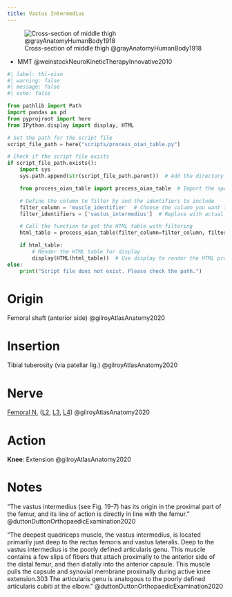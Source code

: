 ```yaml
---
title: Vastus Intermedius
---
```



![Cross-section of middle thigh @grayAnatomyHumanBody1918](/The Archive/Images/Gray anatomy 1918 images/Myology/image432 Cross-section through the middle of the thigh.gif)

::: {.callout title="Reading list"}

- MMT @weinstockNeuroKineticTherapyInnovative2010

:::

```python
#| label: tbl-oian
#| warning: false
#| message: false
#| echo: false

from pathlib import Path
import pandas as pd
from pyprojroot import here
from IPython.display import display, HTML

# Set the path for the script file
script_file_path = here("scripts/process_oian_table.py")

# Check if the script file exists
if script_file_path.exists():
    import sys
    sys.path.append(str(script_file_path.parent))  # Add the directory of the script to the system path

    from process_oian_table import process_oian_table  # Import the specific function

    # Define the column to filter by and the identifiers to include
    filter_column = 'muscle_identifier'  # Choose the column you want to filter by
    filter_identifiers = ['vastus_intermedius']  # Replace with actual identifiers you want to include

    # Call the function to get the HTML table with filtering
    html_table = process_oian_table(filter_column=filter_column, filter_identifiers=filter_identifiers)

    if html_table:
        # Render the HTML table for display
        display(HTML(html_table))  # Use display to render the HTML properly
else:
    print("Script file does not exist. Please check the path.")

```

# Origin {#origin}
Femoral shaft (anterior side) @gilroyAtlasAnatomy2020

# Insertion {#insertion}

Tibial tuberosity (via patellar lig.) @gilroyAtlasAnatomy2020

# Nerve

[Femoral N.]({{< var ref-femoral-nerve.path >}}) ([L2]({{< var ref-nerve-root.l2 >}}), [L3]({{< var ref-nerve-root.l3 >}}), [L4]({{< var ref-nerve-root.l4 >}})) @gilroyAtlasAnatomy2020

# Action {#action}

**Knee**: Extension @gilroyAtlasAnatomy2020



# Notes
    
"The vastus intermedius (see Fig. 19-7) has its origin in the proximal part of the femur, and its line of action is directly in line with the femur.  " @duttonDuttonOrthopaedicExamination2020

"The deepest quadriceps muscle, the vastus intermedius, is located primarily just deep to the rectus femoris and vastus lateralis. Deep to the vastus intermedius is the poorly defined articularis genu. This muscle contains a few slips of fibers that attach proximally to the anterior side of the distal femur, and then distally into the anterior capsule. This muscle pulls the capsule and synovial membrane proximally during active knee extension.303 The articularis genu is analogous to the poorly defined articularis cubiti at the elbow." @duttonDuttonOrthopaedicExamination2020